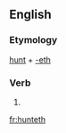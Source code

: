 ==English==

===Etymology===
[[hunt]] + [[-eth]]

===Verb===
{{infl|en|verb form}}

# {{archaic third-person singular of|hunt}}

[[fr:hunteth]]